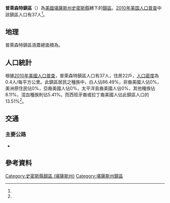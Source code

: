 {{noteTA
|G1=USState
}}
{{Infobox settlement
|official_name = 普萊森特鎮區
|native_name = Pleasant Township
|settlement_type = 鎮區
|pushpin_map=USA Kansas
|coordinates_display = inline,title
|coordinates_region = US-KS
|subdivision_type = [[世界政區索引|國家]]
|subdivision_name = [[美国|美国]]
|subdivision_type1 = [[美國行政區劃|州]]
|subdivision_name1 = [[堪薩斯州|堪薩斯州]]
|subdivision_type2 = [[堪薩斯州行政區劃|縣]]
|subdivision_name2 = [[史密斯縣_(堪薩斯州)|史密斯縣]]
|area_total_km2 = 92.77
|area_land_km2 = 92.72
|area_water_km2 = 0.05
|area_total_sq_mi =
|area_land_sq_mi =
|area_water_sq_mi =
|area_water_percent = 0.05
|population_as_of = [[2010年美国人口普查|2010]]
|population_footnotes = <ref name="Census 2010">{{cite web| url=http://factfinder2.census.gov| title=Race, Hispanic or Latino, Age, and Housing Occupancy: 2010 Census Redistricting Data, Pleasant township, Smith County, Kansas| publisher=U.S. Census Bureau, American FactFinder 2| accessdate=2016-09-10| archive-date=2013-09-11| archive-url=https://web.archive.org/web/20130911234518/http://factfinder2.census.gov/| dead-url=no}}</ref>
|population_total = 37
|population_density_km2 = auto
|elevation_footnotes = 
|elevation_m = 582
|elevation_ft = 
|latd = 39
|latm = 52
|lats = 27
|latNS = N
|longd = 98
|longm = 53
|longs = 47
|longEW = W
|postal_code_type =
|postal_code = 
|blank_name = [[聯邦資料處理標準|FIPS代碼]]
|blank_info = 20-56300
|blank1_name = [[地名信息系统|GNIS編號]] 
|blank1_info = [http://geonames.usgs.gov/pls/gnispublic/f?p=gnispq:3:::NO::P3_FID:0471815 0471815]
|website = 
|footnotes = 
}}

'''普萊森特鎮區'''（{{lang-en|'''Pleasant Township'''}}）為[[美國|美國]][[堪薩斯州|堪薩斯州]][[史密斯縣_(堪薩斯州)|史密斯縣]]轄下的[[行政鎮區|鎮區]]。[[2010年美国人口普查|2010年美国人口普查]]中該鎮區人口有37人<ref name="Census 2010"/>。

==地理==
普萊森特鎮區涵蓋總面積為{{convert|92.77|km2|sqmi}}。

==人口統計==
根據[[2010年美國人口普查|2010年美國人口普查]]，普萊森特鎮區人口有37人，住房22戶，[[人口密度|人口密度]]為0.4人/每平方公里。此鎮區居民之種族中，白人佔86.49%，非裔美國人佔0%，美洲原住民佔0%，亞裔美國人佔0%，太平洋島裔美國人佔0%，其他種族佔8.11%，混血種族則佔5.41%。而西班牙裔或拉丁裔美國人佔此鎮區人口的13.51%<ref name="Census 2010"/>。

==交通==
===主要公路===
*{{Jct|state=KS|KS|8}}

==參考資料==
{{reflist}}

{{史密斯縣 (堪薩斯州)}}

{{DEFAULTSORT:Pleasant}}
[[Category:史密斯縣鎮區_(堪薩斯州)|Category:史密斯縣鎮區 (堪薩斯州)]]
[[Category:堪薩斯州鎮區|Category:堪薩斯州鎮區]]

{{SmithCountyKS-geo-stub}}